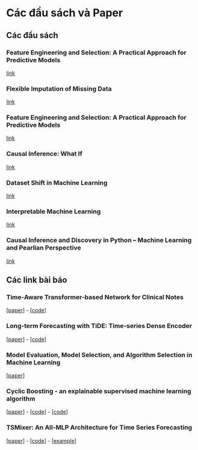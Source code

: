 # Các đầu sách và Paper 

## Các đầu sách

### Feature Engineering and Selection: A Practical Approach for Predictive Models {-}
[link](http://www.feat.engineering/)

### Flexible Imputation of Missing Data {-}
[link](https://stefvanbuuren.name/fimd)

### Feature Engineering and Selection: A Practical Approach for Predictive Models {-}
[link](http://www.feat.engineering/)

### Causal Inference: What If {-}
[link](https://www.hsph.harvard.edu/miguel-hernan/wp-content/uploads/sites/1268/2023/10/hernanrobins_WhatIf_30sep23.pdf)

### Dataset Shift in Machine Learning {-}
[link](https://direct.mit.edu/books/edited-volume/3841/Dataset-Shift-in-Machine-Learning)

### Interpretable Machine Learning {-}
[link](https://christophm.github.io/interpretable-ml-book/)


### Causal Inference and Discovery in Python – Machine Learning and Pearlian Perspective {-}
[link](https://library.lol/main/0AAC1ECA747484D63A16CF6BD8A6DB20)

## Các link bài báo

### Time-Aware Transformer-based Network for Clinical Notes {-}
 [[paper](https://proceedings.mlr.press/v126/zhang20c/zhang20c.pdf)] - [[code](https://github.com/zdy93/FTL-Trans)]


### Long-term Forecasting with TiDE: Time-series Dense Encoder {-}
[[paper](https://arxiv.org/pdf/2304.08424.pdf)] - [[code](https://github.com/google-research/google-research/tree/master/tide)]


### Model Evaluation, Model Selection, and Algorithm Selection in Machine Learning {-}
[[paper](https://arxiv.org/pdf/1811.12808.pdf)]


### Cyclic Boosting - an explainable supervised machine learning algorithm {-}
[[paper](https://arxiv.org/pdf/2002.03425.pdf)] - [[code](https://github.com/microsoft/CBM)] - [[code](https://cyclic-boosting.readthedocs.io/en/latest/)]


### TSMixer: An All-MLP Architecture for Time Series Forecasting {-}
[[paper](https://arxiv.org/pdf/2303.06053.pdf)] - [[code](https://github.com/google-research/google-research/tree/master/tsmixer/tsmixer_basic)] - [[example](https://towardsdatascience.com/tsmixer-the-latest-forecasting-model-by-google-2fd1e29a8ccb)]
